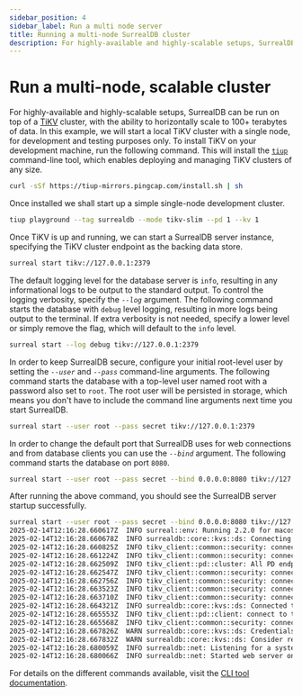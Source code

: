 ```yaml
---
sidebar_position: 4
sidebar_label: Run a multi node server
title: Running a multi-node SurrealDB cluster
description: For highly-available and highly-scalable setups, SurrealDB can be run on top of a TiKV cluster, with the ability to horizontally scale to 100+ terabytes of data.
---
```


# Run a multi-node, scalable cluster

For highly-available and highly-scalable setups, SurrealDB can be run on top of a [TiKV](https://tikv.org/) cluster, with the ability to horizontally scale to 100+ terabytes of data. In this example, we will start a local TiKV cluster with a single node, for development and testing purposes only. To install TiKV on your development machine, run the following command. This will install the [`tiup`](https://github.com/pingcap/tiup) command-line tool, which enables deploying and managing TiKV clusters of any size.

```bash
curl -sSf https://tiup-mirrors.pingcap.com/install.sh | sh
```

Once installed we shall start up a simple single-node development cluster.

```bash
tiup playground --tag surrealdb --mode tikv-slim --pd 1 --kv 1
```
Once TiKV is up and running, we can start a SurrealDB server instance, specifying the TiKV cluster endpoint as the backing data store.

```bash
surreal start tikv://127.0.0.1:2379
```
The default logging level for the database server is `info`, resulting in any informational logs to be output to the standard output. To control the logging verbosity, specify the *`--log`* argument. The following command starts the database with `debug` level logging, resulting in more logs being output to the terminal. If extra verbosity is not needed, specify a lower level or simply remove the flag, which will default to the `info` level.

```bash
surreal start --log debug tikv://127.0.0.1:2379
```
In order to keep SurrealDB secure, configure your initial root-level user by setting the *`--user`* and *`--pass`* command-line arguments. The following command starts the database with a top-level user named root with a password also set to `root`. The root user will be persisted in storage, which means you don't have to include the command line arguments next time you start SurrealDB.

```bash
surreal start --user root --pass secret tikv://127.0.0.1:2379
```
In order to change the default port that SurrealDB uses for web connections and from database clients you can use the *`--bind`* argument. The following command starts the database on port `8080`.

```bash
surreal start --user root --pass secret --bind 0.0.0.0:8080 tikv://127.0.0.1:2379
```
After running the above command, you should see the SurrealDB server startup successfully.

```bash
surreal start --user root --pass secret --bind 0.0.0.0:8080 tikv://127.0.0.1:2379
2025-02-14T12:16:28.660617Z  INFO surreal::env: Running 2.2.0 for macos on aarch64
2025-02-14T12:16:28.660678Z  INFO surrealdb::core::kvs::ds: Connecting to kvs store at tikv://127.0.0.1:2379
2025-02-14T12:16:28.660825Z  INFO tikv_client::common::security: connect to rpc server at endpoint: "http://127.0.0.1:2379"
2025-02-14T12:16:28.661224Z  INFO tikv_client::common::security: connect to rpc server at endpoint: "http://127.0.0.1:2379"
2025-02-14T12:16:28.662509Z  INFO tikv_client::pd::cluster: All PD endpoints are consistent: ["127.0.0.1:2379"]
2025-02-14T12:16:28.662547Z  INFO tikv_client::common::security: connect to rpc server at endpoint: "http://127.0.0.1:2379"
2025-02-14T12:16:28.662756Z  INFO tikv_client::common::security: connect to rpc server at endpoint: "http://127.0.0.1:2379"
2025-02-14T12:16:28.663523Z  INFO tikv_client::common::security: connect to rpc server at endpoint: "http://127.0.0.1:2379"
2025-02-14T12:16:28.663710Z  INFO tikv_client::common::security: connect to rpc server at endpoint: "http://127.0.0.1:2379"
2025-02-14T12:16:28.664321Z  INFO surrealdb::core::kvs::ds: Connected to kvs store at tikv://127.0.0.1:2379
2025-02-14T12:16:28.665553Z  INFO tikv_client::pd::client: connect to tikv endpoint: "127.0.0.1:20160"
2025-02-14T12:16:28.665568Z  INFO tikv_client::common::security: connect to rpc server at endpoint: "http://127.0.0.1:20160"
2025-02-14T12:16:28.667826Z  WARN surrealdb::core::kvs::ds: Credentials were provided, but existing root users were found. The root user 'root' will not be created
2025-02-14T12:16:28.667832Z  WARN surrealdb::core::kvs::ds: Consider removing the --user and --pass arguments from the server start command
2025-02-14T12:16:28.680059Z  INFO surrealdb::net: Listening for a system shutdown signal.
2025-02-14T12:16:28.680066Z  INFO surrealdb::net: Started web server on 0.0.0.0:8080
```

For details on the different commands available, visit the [CLI tool documentation](/docs/surrealdb/cli).
